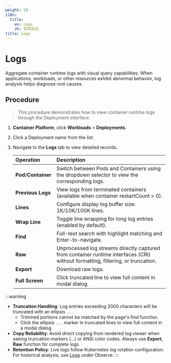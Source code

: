 ```yaml
---
weight: 20
i18n:
  title:
    en: Logs
    zh: 实时日志
title: Logs
---
```


# Logs

Aggregate container runtime logs with visual query capabilities. When applications, workloads, or other resources exhibit abnormal behavior, log analysis helps diagnose root causes.

## Procedure

> This procedure demonstrates how to view container runtime logs through the Deployment interface.

1. **Container Platform**, click **Workloads** > **Deployments**.

2. Click a Deployment name from the list.

3. Navigate to the **Logs** tab to view detailed records.

   | Operation | Description                                                              |
   | :-------- | :----------------------------------------------------------------------- |
   | **Pod**/**Container** | Switch between Pods and Containers using the dropdown selector to view the corresponding logs.           |
   | **Previous Logs** | View logs from terminated containers (available when container restartCount > 0).                |
   | **Lines**     | Configure display log buffer size: 1K/10K/100K lines.      |
   | **Wrap Line** | Toggle line wrapping for long log entries (enabled by default). |
   | **Find**     | Full-text search with highlight matching and Enter-to-navigate.  |
   | **Raw**      |Unprocessed log streams directly captured from container runtime interfaces (CRI) without formatting, filtering, or truncation.|
   |**Export**| Download raw logs.|
   |**Full Screen**| Click truncated line to view full content in modal dialog.|

:::warning
- **Truncation Handling**: Log entries exceeding 2000 characters will be truncated with an ellipsis `...`
   - Trimmed portions cannot be matched by the page's find function.
   - Click the ellipsis `...` marker in truncated lines to view full content in a modal dialog. 
- **Copy Reliability**: Avoid direct copying from rendered log viewer when seeing truncation markers (...) or ANSI color codes. Always use **Export**, **Raw** function for complete logs.
- **Retention Policy**: Live logs follow Kubernetes log rotation configuration. For historical analysis, use [Logs](../../observability/log/functions/log.mdx) under Observe.
:::
